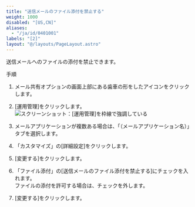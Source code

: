 ```yaml
---
title: "送信メールのファイル添付を禁止する"
weight: 1000
disabled: "[US,CN]"
aliases:
  - "/ja/id/0401001"
labels: "[2]"
layout: "@/layouts/PageLayout.astro"
---
```




送信メールへのファイルの添付を禁止できます。

<Heading id="m_list_set_m_prohibit_attachments_10">手順</Heading>

1. メール共有オプションの画面上部にある歯車の形をしたアイコンをクリックします。

1. [運用管理]をクリックします。
    <Img src="/k/kintone/img-ja/m_set_item_02.png" alt="スクリーンショット：[運用管理]を枠線で強調している" />

1. メールアプリケーションが複数ある場合は、「（メールアプリケーション名）」タブを選択します。

1. 「カスタマイズ」の[詳細設定]をクリックします。

1. [変更する]をクリックします。

1. 「ファイル添付」の[送信メールのファイル添付を禁止する]にチェックを入れます。  
ファイルの添付を許可する場合は、チェックを外します。

1. [変更する]をクリックします。
